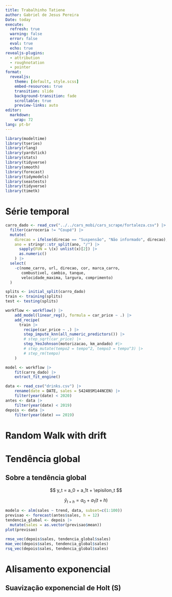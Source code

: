 ```yaml
---
title: Trabalhinho Tatiene
author: Gabriel de Jesus Pereira
Date: today
execute:
  refresh: true
  warning: false
  error: false
  eval: true
  echo: true
revealjs-plugins:
  - attribution 
  - roughnotation
  - pointer
format: 
  revealjs:
    theme: [default, style.scss]
    embed-resources: true
    transition: slide
    background-transition: fade
    scrollable: true
    preview-links: auto
editor:
  markdown:
    wrap: 72
lang: pt-br
---
```



```r
library(modeltime)
library(tseries)
library(rlang)
library(yardstick)
library(stats)
library(tidyverse)
library(smooth)
library(forecast)
library(tidymodels)
library(seastests)
library(tidyverse)
library(timetk)
```

# Série temporal

```r

carro_dado <- read_csv("../../cars_mobi/cars_scrape/fortaleza.csv") |> 
  filter(carroceria != "Coupé") |> 
  mutate(
    direcao = ifelse(direcao == "Suspensão", "Não informado", direcao),
    ano = stringr::str_split(ano, "/") |> 
      sapply(FUN = \(x) unlist(x)[2]) |> 
      as.numeric()
    ) |> 
  select(
    -c(nome_carro, url, direcao, cor, marca_carro,
       combustivel, cambio, tanque,
       velocidade_maxima, largura, comprimento)
  )

splits <- initial_split(carro_dado)
train <- training(splits)
test <- testing(splits)

workflow <- workflow() |> 
    add_model(linear_reg(), formula = car_price ~ .) |> 
    add_recipe(
      train |> 
        recipe(car_price ~ .) |>
        step_impute_knn(all_numeric_predictors()) |> 
        # step_sqrt(car_price) |>
        step_YeoJohnson(motorizacao, km_andado) #|>
        # step_mutate(tempo2 = tempo^2, tempo3 = tempo^3) |> 
        # step_rm(tempo)
    )

model <- workflow |> 
    fit(carro_dado) |> 
    extract_fit_engine()

data <- read_csv("drinks.csv") |>
    rename(date = DATE, sales = S4248SM144NCEN) |> 
    filter(year(date) < 2020)
antes <- data |>
    filter(year(date) < 2019)
depois <- data |>
    filter(year(date) == 2019)
```

# Random Walk with drift

##

# Tendência global

## Sobre a tendência global

$$
y_t = a_0 + a_1t + \episilon_t
$$

$$
\hat y_{t + h} = a_0 + a_1(t + h)
$$

```r
modelo <- alm(sales ~ trend, data, subset=c(1:100))
previsao <- forecast(antes$sales, h = 12)
tendencia_global <- depois |> 
  mutate(sales = as.vector(previsao$mean))
plot(previsao)
```


```r
rmse_vec(depois$sales, tendencia_global$sales)
mae_vec(depois$sales, tendencia_global$sales)
rsq_vec(depois$sales, tendencia_global$sales)
```

# Alisamento exponencial

## Suavização exponencial de Holt (S)